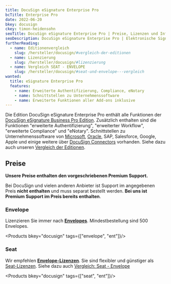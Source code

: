 ```yaml
---
title: DocuSign eSignature Enterprise Pro
bcTitle: Enterprise Pro
date: 2022-06-20
bkey: docusign
ckey: timon-heidensohn
seoTitle: DocuSign eSignature Enterprise Pro | Preise, Lizenzen und Informationen
seoDescription: DocuSign eSignature Enterprise Pro | Elektronische Signatur. Dokumente rechtssicher unterzeichnen, signieren, bestätigen (lassen) und versenden. Mobil oder vom Desktop aus verwalten.
furtherReading:
  - name: Editionenvergleich
    slug: /hersteller/docusign/#vergleich-der-editionen
  - name: Lizenzierung
    slug: /hersteller/docusign/#lizenzierung
  - name: Vergleich SEAT - ENVELOPE
    slug: /hersteller/docusign/#seat-und-envelope---vergleich
wanted:
  title: eSignature Enterprise Pro
  features:
    - name: Erweiterte Authentifizierung, Compliance, eNotary
    - name: Schnittstellen zu Unternehmenssoftware
    - name: Erweiterte Funktionen aller Add-ons inklusive
---
```


<Intro>

Die Edition DocuSign eSignature Enterprise Pro enthält alle Funktionen der [DocuSign eSignature Business Pro Edition](/hersteller/docusign/esignature-business-pro/). Zusätzlich enthalten sind die Funktionen "erweiterte Authentifizierung", "erweiterter Workflow", "erweiterte Compliance" und "eNotary".
Schnittstellen zu Unternehmenssoftware von [Microsoft](/hersteller/microsoft/), [Oracle](/hersteller/oracle/), SAP, Salesforce, Google, Apple und einige weitere über [DocuSign Connectors](/hersteller/docusign/connectors/) vorhanden.
Siehe dazu auch unseren [Vergleich der Editionen](/hersteller/docusign/#vergleich-der-editionen).

</Intro>

<TOC />

## Preise

<Info>

**Unsere Preise enthalten den vorgeschriebenen Premium Support.**

Bei DocuSign und vielen anderen Anbieter ist Support im angegebenen Preis **nicht enthalten** und muss separat bestellt werden. **Bei uns ist Premium Support im Preis bereits enthalten**.

</Info>

### Envelope

Lizenzieren Sie immer nach **[Envelopes](/hersteller/docusign/#was-ist-ein-envelope)**. Mindestbestellung sind 500 Envelopes.

<Products bkey="docusign" tags={["envelope", "ent"]}/>

### Seat

<Info>

Wir empfehlen **[Envelope-Lizenzen](/hersteller/docusign/#lizenzierung)**. Sie sind flexibler und günstiger als [Seat-Lizenzen](/hersteller/docusign/#gibt-es-weitere-lizenzierungsarten). Siehe dazu auch [Vergleich: Seat - Envelope](/hersteller/docusign/#seat-und-envelope---vergleich)

</Info>

<Products bkey="docusign" tags={["seat", "ent"]}/>
